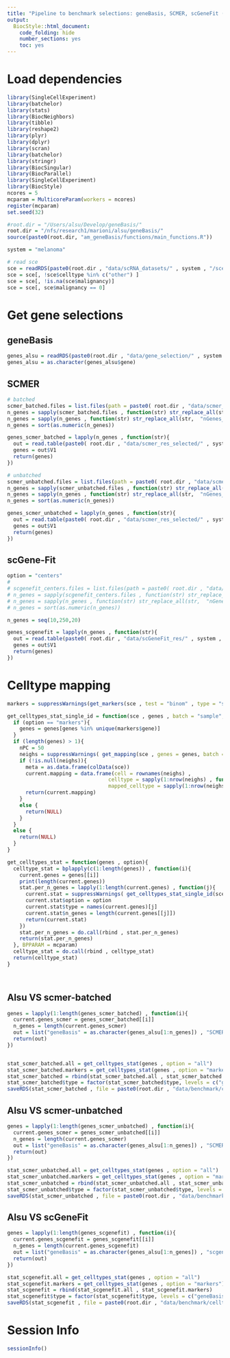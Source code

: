 ```yaml
---
title: "Pipeline to benchmark selections: geneBasis, SCMER, scGeneFit (marker selection) for cell score"
output:
  BiocStyle::html_document:
    code_folding: hide
    number_sections: yes
    toc: yes  
---
```

# Load dependencies

```r


library(SingleCellExperiment)
library(batchelor)
library(stats)
library(BiocNeighbors)
library(tibble)
library(reshape2)
library(plyr)
library(dplyr)
library(scran)
library(batchelor)
library(stringr)
library(BiocSingular)
library(BiocParallel)
library(SingleCellExperiment)
library(BiocStyle)
ncores = 5
mcparam = MulticoreParam(workers = ncores)
register(mcparam)
set.seed(32)

#root.dir = "/Users/alsu/Develop/geneBasis/"
root.dir = "/nfs/research1/marioni/alsu/geneBasis/"
source(paste0(root.dir, "am_geneBasis/functions/main_functions.R"))

system = "melanoma"

# read sce 
sce = readRDS(paste0(root.dir , "data/scRNA_datasets/" , system , "/sce_" , system , ".Rds"))
sce = sce[, !sce$celltype %in% c("other") ]
sce = sce[, !is.na(sce$malignancy)]
sce = sce[, sce$malignancy == 0]

```


# Get gene selections

## geneBasis

```r

genes_alsu = readRDS(paste0(root.dir , "data/gene_selection/" , system , "/" , "gene_selection.Rds"))
genes_alsu = as.character(genes_alsu$gene)

```

## SCMER

```r


# batched
scmer_batched.files = list.files(path = paste0( root.dir , "data/scmer_res_selected/" , system , "/batched/" ))
n_genes = sapply(scmer_batched.files , function(str) str_replace_all(str,  ".txt" , ""))
n_genes = sapply(n_genes , function(str) str_replace_all(str,  "nGenes_" , ""))
n_genes = sort(as.numeric(n_genes))

genes_scmer_batched = lapply(n_genes , function(str){
  out = read.table(paste0( root.dir , "data/scmer_res_selected/" , system , "/batched/nGenes_" , str , ".txt") , header = F)
  genes = out$V1
  return(genes)
})

# unbatched
scmer_unbatched.files = list.files(path = paste0( root.dir , "data/scmer_res_selected/" , system , "/unbatched/" ))
n_genes = sapply(scmer_unbatched.files , function(str) str_replace_all(str,  ".txt" , ""))
n_genes = sapply(n_genes , function(str) str_replace_all(str,  "nGenes_" , ""))
n_genes = sort(as.numeric(n_genes))

genes_scmer_unbatched = lapply(n_genes , function(str){
  out = read.table(paste0( root.dir , "data/scmer_res_selected/" , system , "/unbatched/nGenes_" , str , ".txt") , header = F)
  genes = out$V1
  return(genes)
})


```

## scGene-Fit

```r


option = "centers"
# 
# scgenefit_centers.files = list.files(path = paste0( root.dir , "data/scGeneFit_res/" , system , "/" , option , "/" ))
# n_genes = sapply(scgenefit_centers.files , function(str) str_replace_all(str,  ".txt" , ""))
# n_genes = sapply(n_genes , function(str) str_replace_all(str,  "nGenes_" , ""))
# n_genes = sort(as.numeric(n_genes))

n_genes = seq(10,250,20)

genes_scgenefit = lapply(n_genes , function(str){
  out = read.table(paste0( root.dir , "data/scGeneFit_res/" , system , "/" , option , "/nGenes_" , str , ".txt") , header = F)
  genes = out$V1
  return(genes)
})


```

# Celltype mapping

```r


markers = suppressWarnings(get_markers(sce , test = "binom" , type = "some"))

get_celltypes_stat_single_id = function(sce , genes , batch = "sample", n.neigh = 5, option = "all"){
  if (option == "markers"){
    genes = genes[genes %in% unique(markers$gene)]
  }
  if (length(genes) > 1){
    nPC = 50
    neighs = suppressWarnings( get_mapping(sce , genes = genes, batch = batch, n.neigh = n.neigh, nPC = nPC , get.dist = F , type = "together"))
    if (!is.null(neighs)){
      meta = as.data.frame(colData(sce))
      current.mapping = data.frame(cell = rownames(neighs) ,
                                 celltype = sapply(1:nrow(neighs) , function(i) meta$celltype[meta$cell == rownames(neighs)[i]]) ,
                                 mapped_celltype = sapply(1:nrow(neighs), function(i) getmode(meta$celltype[match(neighs[i,] , meta$cell)] , 1:n.neigh) ))
      return(current.mapping)
    }
    else {
      return(NULL)
    }
  }
  else {
    return(NULL)
  }
}

get_celltypes_stat = function(genes , option){
  celltype_stat = bplapply(c(1:length(genes)) , function(i){
    current.genes = genes[[i]]
    print(length(current.genes))
    stat.per_n_genes = lapply(1:length(current.genes) , function(j){
      current.stat = suppressWarnings( get_celltypes_stat_single_id(sce , genes = current.genes[[j]] , batch = "sample" ,n.neigh = 5 , option = option) )
      current.stat$option = option
      current.stat$type = names(current.genes)[j]
      current.stat$n_genes = length(current.genes[[j]])
      return(current.stat)
    })
    stat.per_n_genes = do.call(rbind , stat.per_n_genes)
    return(stat.per_n_genes)
  }, BPPARAM = mcparam)
  celltype_stat = do.call(rbind , celltype_stat)
  return(celltype_stat)
}




```

## Alsu VS scmer-batched

```r


genes = lapply(1:length(genes_scmer_batched) , function(i){
  current.genes_scmer = genes_scmer_batched[[i]]
  n_genes = length(current.genes_scmer)
  out = list("geneBasis" = as.character(genes_alsu[1:n_genes]) , "SCMER" = as.character(current.genes_scmer), "hvgs" = as.character(get_hvgs(sce , n_genes)))
  return(out)
})


stat_scmer_batched.all = get_celltypes_stat(genes , option = "all")
stat_scmer_batched.markers = get_celltypes_stat(genes , option = "markers")
stat_scmer_batched = rbind(stat_scmer_batched.all , stat_scmer_batched.markers)
stat_scmer_batched$type = factor(stat_scmer_batched$type, levels = c("geneBasis" , "SCMER" , "hvgs"))
saveRDS(stat_scmer_batched , file = paste0(root.dir , "data/benchmark/celltype_classic/" , system , "/celltype_classic__scmer_batched.Rds"))


```

## Alsu VS scmer-unbatched

```r


genes = lapply(1:length(genes_scmer_unbatched) , function(i){
  current.genes_scmer = genes_scmer_unbatched[[i]]
  n_genes = length(current.genes_scmer)
  out = list("geneBasis" = as.character(genes_alsu[1:n_genes]) , "SCMER" = as.character(current.genes_scmer), "hvgs" = as.character(get_hvgs(sce , n_genes)) )
  return(out)
})

stat_scmer_unbatched.all = get_celltypes_stat(genes , option = "all")
stat_scmer_unbatched.markers = get_celltypes_stat(genes , option = "markers")
stat_scmer_unbatched = rbind(stat_scmer_unbatched.all , stat_scmer_unbatched.markers)
stat_scmer_unbatched$type = factor(stat_scmer_unbatched$type, levels = c("geneBasis" , "SCMER" , "hvgs"))
saveRDS(stat_scmer_unbatched , file = paste0(root.dir , "data/benchmark/celltype_classic/" , system , "/celltype_classic__scmer_unbatched.Rds"))


```

## Alsu VS scGeneFit

```r


genes = lapply(1:length(genes_scgenefit) , function(i){
  current.genes_scgenefit = genes_scgenefit[[i]]
  n_genes = length(current.genes_scgenefit)
  out = list("geneBasis" = as.character(genes_alsu[1:n_genes]) , "scgenefit" = as.character(current.genes_scgenefit), "hvgs" = as.character(get_hvgs(sce , n_genes)) )
  return(out)
})

stat_scgenefit.all = get_celltypes_stat(genes , option = "all")
stat_scgenefit.markers = get_celltypes_stat(genes , option = "markers")
stat_scgenefit = rbind(stat_scgenefit.all , stat_scgenefit.markers)
stat_scgenefit$type = factor(stat_scgenefit$type, levels = c("geneBasis" , "scgenefit" , "hvgs"))
saveRDS(stat_scgenefit , file = paste0(root.dir , "data/benchmark/celltype_classic/" , system , "/celltype_classic__scgenefit.Rds"))


```


# Session Info

```r
sessionInfo()
```
